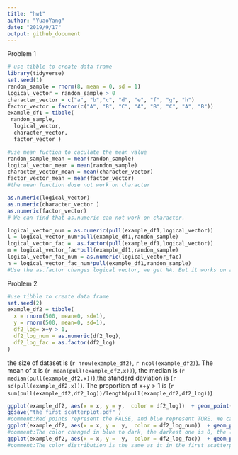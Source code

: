 ```yaml
---
title: "hw1"
author: "YuaoYang"
date: "2019/9/17"
output: github_document
---
```



Problem 1
```r
# use tibble to create data frame
library(tidyverse)
set.seed(1)
randon_sample = rnorm(8, mean = 0, sd = 1)
logical_vector = randon_sample > 0
character_vector = c("a", "b","c", "d", "e", "f", "g", "h")
factor_vector = factor(c("A", "B", "C", "A", "B", "C", "A", "B"))
example_df1 = tibble(
 randon_sample,
  logical_vector,
  character_vector,
  factor_vector )

#use mean fuction to caculate the mean value
randon_sample_mean = mean(randon_sample)
logical_vector_mean = mean(randon_sample)
character_vector_mean = mean(character_vector)
factor_vector_mean = mean(factor_vector)
#the mean function dose not work on character 
```

```r
as.numeric(logical_vector)
as.numeric(character_vector )
as.numeric(factor_vector)
# We can find that as.numeric can not work on character.
```

```r
logical_vector_num = as.numeric(pull(example_df1,logical_vector))
l = logical_vector_num*pull(example_df1,randon_sample)
logical_vector_fac =  as.factor(pull(example_df1,logical_vector))
m = logical_vector_fac*pull(example_df1,randon_sample)
logical_vector_fac_num = as.numeric(logical_vector_fac)
n = logical_vector_fac_num*pull(example_df1,randon_sample)
#Use the as.factor changes logical vector, we get NA. But it works on as.numeric function,TRUE=1, FALSE=0.
```

Problem 2

```r
#use tibble to create data frame
set.seed(2)
example_df2 = tibble(
  x = rnorm(500, mean=0, sd=1),
  y = rnorm(500, mean=0, sd=1),
  df2_log= x+y > 1,
  df2_log_num = as.numeric(df2_log),
  df2_log_fac = as.factor(df2_log)
)
```
the size of dataset is (`r nrow(example_df2)`, `r ncol(example_df2)`). The mean of x is (`r mean(pull(example_df2,x))`), the median is  (`r median(pull(example_df2,x))`),the standard deviation is  (`r sd(pull(example_df2,x))`). The proportion of x+y > 1 is (`r sum(pull(example_df2,df2_log))/length(pull(example_df2,df2_log))`)
```r
ggplot(example_df2, aes(x = x, y = y,  color = df2_log))  + geom_point()
ggsave("the first scatterplot.pdf" )
#comment:Red points represent the FALSE, and blue represent TURE. We can find that the blue one is above the red one, because x+y>1, which means blue one >1. We also can find there is like a line to seperate blue and red one which is most appropriate to x+y=1.
ggplot(example_df2, aes(x = x, y =  y,  color = df2_log_num))  + geom_point()
#comment:The color changed in blue to dark, the darkest one is 0, the ligher blue is 1, because as.numeric change the TRUE to 1, FALSE to 0.We also can find there is like a line to seperate blue and red one which is most appropriate to x+y=1.
ggplot(example_df2, aes(x = x, y =  y,  color = df2_log_fac))  + geom_point()
#comment:The color distribution is the same as it in the first scatterplot.We also can find there is like a line to seperate blue and red one which is most appropriate to x+y=1.
```